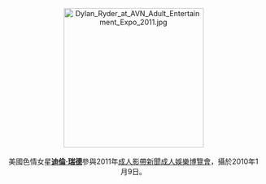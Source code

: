 <center>
[[File:Dylan_Ryder_at_AVN_Adult_Entertainment_Expo_2011.jpg|275px]]
<br><br>
美國色情女星'''[[迪倫·瑞德|迪倫·瑞德]]'''參與2011年[[成人影帶新聞成人娛樂博覽會|成人影帶新聞成人娛樂博覽會]]，攝於2010年1月9日。
<p>
</center>